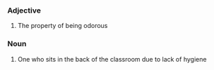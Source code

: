 === Adjective ===
#The property of being odorous

=== Noun ===
#One who sits in the back of the classroom due to lack of hygiene
